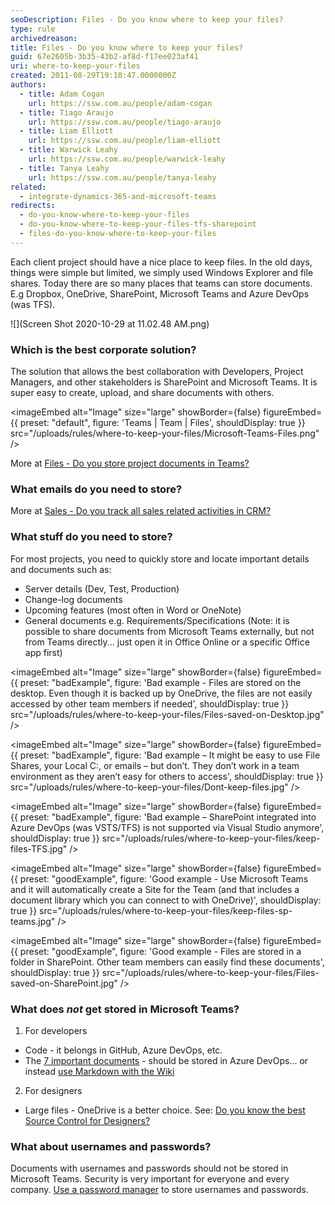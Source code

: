 ```yaml
---
seoDescription: Files - Do you know where to keep your files?
type: rule
archivedreason:
title: Files - Do you know where to keep your files?
guid: 67e2605b-3b35-43b2-af8d-f17ee023af41
uri: where-to-keep-your-files
created: 2011-08-29T19:18:47.0000000Z
authors:
  - title: Adam Cogan
    url: https://ssw.com.au/people/adam-cogan
  - title: Tiago Araujo
    url: https://ssw.com.au/people/tiago-araujo
  - title: Liam Elliott
    url: https://ssw.com.au/people/liam-elliott
  - title: Warwick Leahy
    url: https://ssw.com.au/people/warwick-leahy
  - title: Tanya Leahy
    url: https://ssw.com.au/people/tanya-leahy
related:
  - integrate-dynamics-365-and-microsoft-teams
redirects:
  - do-you-know-where-to-keep-your-files
  - do-you-know-where-to-keep-your-files-tfs-sharepoint
  - files-do-you-know-where-to-keep-your-files
---
```


Each client project should have a nice place to keep files. In the old days, things were simple but limited, we simply used Windows Explorer and file shares. Today there are so many places that teams can store documents. E.g Dropbox, OneDrive, SharePoint, Microsoft Teams and Azure DevOps (was TFS).

![](Screen Shot 2020-10-29 at 11.02.48 AM.png)
### Which is the best corporate solution?

The solution that allows the best collaboration with Developers, Project Managers, and other stakeholders is SharePoint and Microsoft Teams. It is super easy to create, upload, and share documents with others.


<imageEmbed
  alt="Image"
  size="large"
  showBorder={false}
  figureEmbed={{
    preset: "default",
    figure: 'Teams | Team | Files',
    shouldDisplay: true
  }}
  src="/uploads/rules/where-to-keep-your-files/Microsoft-Teams-Files.png"
/>

More at [Files - Do you store project documents in Teams?](/track-project-documents)

### What emails do you need to store?

More at [Sales - Do you track all sales related activities in CRM?](/sales-do-you-track-all-sales-related-activities-in-crm)

### What stuff do you need to store?

For most projects, you need to quickly store and locate important details and documents such as:

* Server details (Dev, Test, Production)
* Change-log documents
* Upcoming features (most often in Word or OneNote)
* General documents e.g. Requirements/Specifications (Note: it is possible to share documents from Microsoft Teams externally, but not from Teams directly... just open it in Office Online or a specific Office app first)

<imageEmbed
  alt="Image"
  size="large"
  showBorder={false}
  figureEmbed={{
    preset: "badExample",
    figure: 'Bad example - Files are stored on the desktop. Even though it is backed up by OneDrive, the files are not easily accessed by other team members if needed',
    shouldDisplay: true
  }}
  src="/uploads/rules/where-to-keep-your-files/Files-saved-on-Desktop.jpg"
/>

<imageEmbed
  alt="Image"
  size="large"
  showBorder={false}
  figureEmbed={{
    preset: "badExample",
    figure: 'Bad example – It might be easy to use File Shares, your Local C:, or emails – but don’t. They don’t work in a team environment as they aren’t easy for others to access',
    shouldDisplay: true
  }}
  src="/uploads/rules/where-to-keep-your-files/Dont-keep-files.jpg"
/>

<imageEmbed
  alt="Image"
  size="large"
  showBorder={false}
  figureEmbed={{
    preset: "badExample",
    figure: 'Bad example – SharePoint integrated into Azure DevOps (was VSTS/TFS) is not supported via Visual Studio anymore',
    shouldDisplay: true
  }}
  src="/uploads/rules/where-to-keep-your-files/keep-files-TFS.jpg"
/>

<imageEmbed
  alt="Image"
  size="large"
  showBorder={false}
  figureEmbed={{
    preset: "goodExample",
    figure: 'Good example - Use Microsoft Teams and it will automatically create a Site for the Team (and that includes a document library which you can connect to with OneDrive)',
    shouldDisplay: true
  }}
  src="/uploads/rules/where-to-keep-your-files/keep-files-sp-teams.jpg"
/>

<imageEmbed
  alt="Image"
  size="large"
  showBorder={false}
  figureEmbed={{
    preset: "goodExample",
    figure: 'Good example - Files are stored in a folder in SharePoint. Other team members can easily find these documents',
    shouldDisplay: true
  }}
  src="/uploads/rules/where-to-keep-your-files/Files-saved-on-SharePoint.jpg"
/>

### What does _not_ get stored in Microsoft Teams?

1. For developers

* Code - it belongs in GitHub, Azure DevOps, etc.
* The [7 important documents](/do-you-review-the-documentation) - should be stored in Azure DevOps... or instead [use Markdown with the Wiki](/do-you-make-getting-started-on-a-project-easy-for-new-developers)

2. For designers

* Large files - OneDrive is a better choice. See: [Do you know the best Source Control for Designers?](/do-you-know-the-best-source-control-for-designers)

### What about usernames and passwords?

Documents with usernames and passwords should not be stored in Microsoft Teams. Security is very important for everyone and every company. [Use a password manager](/password-manager) to store usernames and passwords.